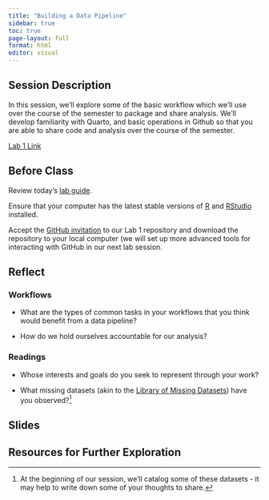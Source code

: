 ```yaml
---
title: "Building a Data Pipeline"
sidebar: true
toc: true
page-layout: full
format: html
editor: visual
---
```


## Session Description

In this session, we'll explore some of the basic workflow which we'll use over the course of the semester to package and share analysis. We'll develop familiarity with Quarto, and basic operations in Github so that you are able to share code and analysis over the course of the semester.

[Lab 1 Link](../assignments/labs/01_datapipeline/01_datapipeline.qmd)

## Before Class

Review today's [lab guide](../assignments/labs/01_datapipeline/01_datapipeline.qmd).

Ensure that your computer has the latest stable versions of [R](https://cran.rstudio.com) and [RStudio](https://posit.co/download/rstudio-desktop/) installed.

Accept the [GitHub invitation](https://classroom.github.com/a/_An0IfYe) to our Lab 1 repository and download the repository to your local computer (we will set up more advanced tools for interacting with GitHub in our next lab session.

## Reflect

### Workflows

-   What are the types of common tasks in your workflows that you think would benefit from a data pipeline?

-   How do we hold ourselves accountable for our analysis?

### Readings

-   Whose interests and goals do you seek to represent through your work?

-   What missing datasets (akin to the [Library of Missing Datasets](https://mimionuoha.com/the-library-of-missing-datasets)) have you observed?[^1]

[^1]: At the beginning of our session, we'll catalog some of these datasets - it may help to write down some of your thoughts to share.

## Slides

## Resources for Further Exploration
